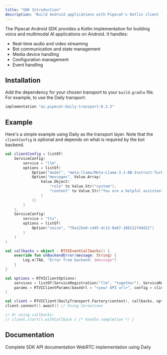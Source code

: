 ```yaml
---
title: "SDK Introduction"
description: "Build Android applications with Pipecat's Kotlin client library"
---
```


The Pipecat Android SDK provides a Kotlin implementation for building voice and multimodal AI applications on Android. It handles:

- Real-time audio and video streaming
- Bot communication and state management
- Media device handling
- Configuration management
- Event handling

## Installation

Add the dependency for your chosen transport to your `build.gradle` file. For example, to use the Daily transport:

```gradle
implementation "ai.pipecat:daily-transport:0.3.3"
```

## Example

Here's a simple example using Daily as the transport layer. Note that the `clientConfig` is optional and depends
on what is required by the bot backend.

```kotlin
val clientConfig = listOf(
    ServiceConfig(
        service = "llm",
        options = listOf(
            Option("model", "meta-llama/Meta-Llama-3.1-8B-Instruct-Turbo"),
            Option("messages", Value.Array(
                Value.Object(
                    "role" to Value.Str("system"),
                    "content" to Value.Str("You are a helpful assistant.")
                )
            ))
        )
    ),
    ServiceConfig(
        service = "tts",
        options = listOf(
            Option("voice", "79a125e8-cd45-4c13-8a67-188112f4dd22")
        )
    )
)

val callbacks = object : RTVIEventCallbacks() {
    override fun onBackendError(message: String) {
        Log.e(TAG, "Error from backend: $message")
    }
}

val options = RTVIClientOptions(
    services = listOf(ServiceRegistration("llm", "together"), ServiceRegistration("tts", "cartesia")),
    params = RTVIClientParams(baseUrl = "<your API url>", config = clientConfig)
)

val client = RTVIClient(DailyTransport.Factory(context), callbacks, options)
client.connect().await() // Using Coroutines

// Or using callbacks:
// client.start().withCallback { /* handle completion */ }
```

## Documentation

<CardGroup cols={2}>
  <Card
    title="API Reference"
    icon="book"
    href="https://docs-android.rtvi.ai/"
  >
    Complete SDK API documentation
  </Card>

  <Card title="Daily Transport" icon="network-wired" href="./transports/daily">
    WebRTC implementation using Daily
  </Card>
</CardGroup>
